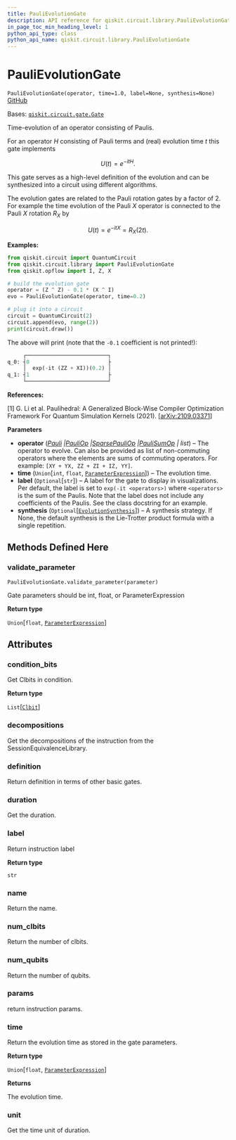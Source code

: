 ```yaml
---
title: PauliEvolutionGate
description: API reference for qiskit.circuit.library.PauliEvolutionGate
in_page_toc_min_heading_level: 1
python_api_type: class
python_api_name: qiskit.circuit.library.PauliEvolutionGate
---
```


# PauliEvolutionGate

<span id="qiskit.circuit.library.PauliEvolutionGate" />

`PauliEvolutionGate(operator, time=1.0, label=None, synthesis=None)` [GitHub](https://github.com/qiskit/qiskit/tree/stable/0.21/qiskit/circuit/library/pauli_evolution.py "view source code")

Bases: [`qiskit.circuit.gate.Gate`](qiskit.circuit.Gate "qiskit.circuit.gate.Gate")

Time-evolution of an operator consisting of Paulis.

For an operator $H$ consisting of Pauli terms and (real) evolution time $t$ this gate implements

$$
U(t) = e^{-itH}.
$$

This gate serves as a high-level definition of the evolution and can be synthesized into a circuit using different algorithms.

The evolution gates are related to the Pauli rotation gates by a factor of 2. For example the time evolution of the Pauli $X$ operator is connected to the Pauli $X$ rotation $R_X$ by

$$
U(t) = e^{-itX} = R_X(2t).
$$

**Examples:**

```python
from qiskit.circuit import QuantumCircuit
from qiskit.circuit.library import PauliEvolutionGate
from qiskit.opflow import I, Z, X

# build the evolution gate
operator = (Z ^ Z) - 0.1 * (X ^ I)
evo = PauliEvolutionGate(operator, time=0.2)

# plug it into a circuit
circuit = QuantumCircuit(2)
circuit.append(evo, range(2))
print(circuit.draw())
```

The above will print (note that the `-0.1` coefficient is not printed!):

```python
     ┌──────────────────────────┐
q_0: ┤0                         ├
     │  exp(-it (ZZ + XI))(0.2) │
q_1: ┤1                         ├
     └──────────────────────────┘
```

**References:**

\[1] G. Li et al. Paulihedral: A Generalized Block-Wise Compiler Optimization Framework For Quantum Simulation Kernels (2021). \[[arXiv:2109.03371](https://arxiv.org/abs/2109.03371)]

**Parameters**

*   **operator** ([*Pauli*](qiskit.quantum_info.Pauli "qiskit.quantum_info.Pauli")  *|*[*PauliOp*](qiskit.opflow.primitive_ops.PauliOp "qiskit.opflow.primitive_ops.PauliOp")  *|*[*SparsePauliOp*](qiskit.quantum_info.SparsePauliOp "qiskit.quantum_info.SparsePauliOp")  *|*[*PauliSumOp*](qiskit.opflow.primitive_ops.PauliSumOp "qiskit.opflow.primitive_ops.PauliSumOp") *| list*) – The operator to evolve. Can also be provided as list of non-commuting operators where the elements are sums of commuting operators. For example: `[XY + YX, ZZ + ZI + IZ, YY]`.
*   **time** (`Union`\[`int`, `float`, [`ParameterExpression`](qiskit.circuit.ParameterExpression "qiskit.circuit.parameterexpression.ParameterExpression")]) – The evolution time.
*   **label** (`Optional`\[`str`]) – A label for the gate to display in visualizations. Per default, the label is set to `exp(-it <operators>)` where `<operators>` is the sum of the Paulis. Note that the label does not include any coefficients of the Paulis. See the class docstring for an example.
*   **synthesis** (`Optional`\[[`EvolutionSynthesis`](qiskit.synthesis.EvolutionSynthesis "qiskit.synthesis.evolution.evolution_synthesis.EvolutionSynthesis")]) – A synthesis strategy. If None, the default synthesis is the Lie-Trotter product formula with a single repetition.

## Methods Defined Here

### validate\_parameter

<span id="qiskit.circuit.library.PauliEvolutionGate.validate_parameter" />

`PauliEvolutionGate.validate_parameter(parameter)`

Gate parameters should be int, float, or ParameterExpression

**Return type**

`Union`\[`float`, [`ParameterExpression`](qiskit.circuit.ParameterExpression "qiskit.circuit.parameterexpression.ParameterExpression")]

## Attributes

<span id="qiskit.circuit.library.PauliEvolutionGate.condition_bits" />

### condition\_bits

Get Clbits in condition.

**Return type**

`List`\[[`Clbit`](qiskit.circuit.Clbit "qiskit.circuit.classicalregister.Clbit")]

<span id="qiskit.circuit.library.PauliEvolutionGate.decompositions" />

### decompositions

Get the decompositions of the instruction from the SessionEquivalenceLibrary.

<span id="qiskit.circuit.library.PauliEvolutionGate.definition" />

### definition

Return definition in terms of other basic gates.

<span id="qiskit.circuit.library.PauliEvolutionGate.duration" />

### duration

Get the duration.

<span id="qiskit.circuit.library.PauliEvolutionGate.label" />

### label

Return instruction label

**Return type**

`str`

<span id="qiskit.circuit.library.PauliEvolutionGate.name" />

### name

Return the name.

<span id="qiskit.circuit.library.PauliEvolutionGate.num_clbits" />

### num\_clbits

Return the number of clbits.

<span id="qiskit.circuit.library.PauliEvolutionGate.num_qubits" />

### num\_qubits

Return the number of qubits.

<span id="qiskit.circuit.library.PauliEvolutionGate.params" />

### params

return instruction params.

<span id="qiskit.circuit.library.PauliEvolutionGate.time" />

### time

Return the evolution time as stored in the gate parameters.

**Return type**

`Union`\[`float`, [`ParameterExpression`](qiskit.circuit.ParameterExpression "qiskit.circuit.parameterexpression.ParameterExpression")]

**Returns**

The evolution time.

<span id="qiskit.circuit.library.PauliEvolutionGate.unit" />

### unit

Get the time unit of duration.

